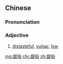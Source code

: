 ==Chinese==
{{zh-forms}}

===Pronunciation===
{{zh-pron
|m=bǐsú
|cat=a
}}

===Adjective===
{{zh-adj}}
# {{lb|zh|literary}} [[distasteful]], [[vulgar]], [[low]]

[[mg:鄙俗]]
[[chr:鄙俗]]
[[zh:鄙俗]]